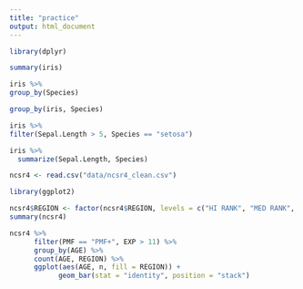 ```yaml
---
title: "practice"
output: html_document
---
```


```r
library(dplyr)
```

```r
summary(iris)
```

```r
iris %>%
group_by(Species)
```

```r
group_by(iris, Species)
```

```r
iris %>%
filter(Sepal.Length > 5, Species == "setosa")
```
```r
iris %>%
  summarize(Sepal.Length, Species)
```

```r
ncsr4 <- read.csv("data/ncsr4_clean.csv")
```

```r
library(ggplot2)
```

```r
ncsr4$REGION <- factor(ncsr4$REGION, levels = c("HI RANK", "MED RANK", "LOW RANK"))
summary(ncsr4)
```


```r
ncsr4 %>%
      filter(PMF == "PMF+", EXP > 11) %>%
      group_by(AGE) %>%
      count(AGE, REGION) %>%
      ggplot(aes(AGE, n, fill = REGION)) +
            geom_bar(stat = "identity", position = "stack") 
            
```

